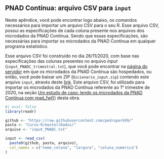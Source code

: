 
:::{.content-visible when-format="html"}

# PNAD Contínua: arquivo CSV para `input` {#sec:apendice_b}



Neste apêndice, você pode encontrar logo abaixo, os comandos necessários para importar um arquivo CSV para o seu R. Esse arquivo CSV, possui as especificações de cada coluna presente nos arquivos dos microdados da PNAD Contínua. Sendo que essas especificações, são necessárias para importar os microdados da PNAD Contínua em qualquer programa estatístico.

Esse arquivo CSV foi construído no dia 26/11/2020, com base nas especificações das colunas presentes no arquivo *input* (`input_PNADC_trimestral.txt`), que você pode encontrar na [página do servidor](ftp://ftp.ibge.gov.br/Trabalho_e_Rendimento/Pesquisa_Nacional_por_Amostra_de_Domicilios_continua/Trimestral/) em que os microdados da PNAD Contínua são hospedados, ou então, você pode baixar um ZIP (`Dicionario_input.zip`) contendo este arquivo `input`, através deste [link](https://www.ibge.gov.br/estatisticas/downloads-estatisticas.html?caminho=Trabalho_e_Rendimento/Pesquisa_Nacional_por_Amostra_de_Domicilios_continua/Trimestral/Microdados/Documentacao). Este arquivo CSV, foi utilizado para importar os microdados da PNAD Contínua referente ao 1° trimestre de 2020, na seção [Um estudo de caso: lendo os microdados da PNAD Contínua com read_fwf()](#sec:estudo_pnad_continua) desta obra.



```r
#| eval: false
library(readr)

github <- "https://raw.githubusercontent.com/pedropark99/"
pasta <- "Curso-R/master/Dados/"
arquivo <- "input_PNADC.txt"

input <- read_csv(
  paste0(github, pasta, arquivo),
  col_names = c("nome_coluna", "largura", "coluna_numerica")
)
```


:::







